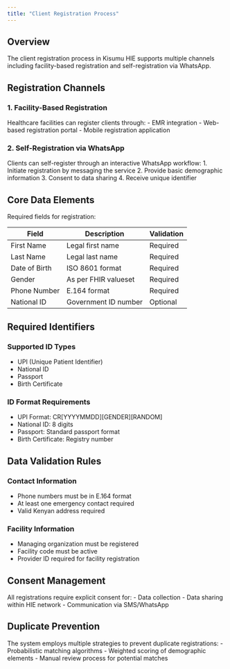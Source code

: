 ```yaml
---
title: "Client Registration Process"
---
```


## Overview

The client registration process in Kisumu HIE supports multiple channels including facility-based registration and self-registration via WhatsApp.

## Registration Channels

### 1. Facility-Based Registration

Healthcare facilities can register clients through:
- EMR integration
- Web-based registration portal
- Mobile registration application

### 2. Self-Registration via WhatsApp

Clients can self-register through an interactive WhatsApp workflow:
1. Initiate registration by messaging the service
2. Provide basic demographic information
3. Consent to data sharing
4. Receive unique identifier

<!-- [INSERT DIAGRAM: Registration Channels Workflow] -->

## Core Data Elements

Required fields for registration:

| Field | Description | Validation |
|-------|-------------|------------|
| First Name | Legal first name | Required |
| Last Name | Legal last name | Required |
| Date of Birth | ISO 8601 format | Required |
| Gender | As per FHIR valueset | Required |
| Phone Number | E.164 format | Required |
| National ID | Government ID number | Optional |

## Required Identifiers

### Supported ID Types
- UPI (Unique Patient Identifier)
- National ID
- Passport
- Birth Certificate

### ID Format Requirements
- UPI Format: CR[YYYYMMDD][GENDER][RANDOM]
- National ID: 8 digits
- Passport: Standard passport format
- Birth Certificate: Registry number

## Data Validation Rules

### Contact Information
- Phone numbers must be in E.164 format
- At least one emergency contact required
- Valid Kenyan address required

### Facility Information
- Managing organization must be registered
- Facility code must be active
- Provider ID required for facility registration

## Consent Management

All registrations require explicit consent for:
- Data collection
- Data sharing within HIE network
- Communication via SMS/WhatsApp

<!-- [INSERT DIAGRAM: Consent Workflow] -->

## Duplicate Prevention

The system employs multiple strategies to prevent duplicate registrations:
- Probabilistic matching algorithms
- Weighted scoring of demographic elements
- Manual review process for potential matches
